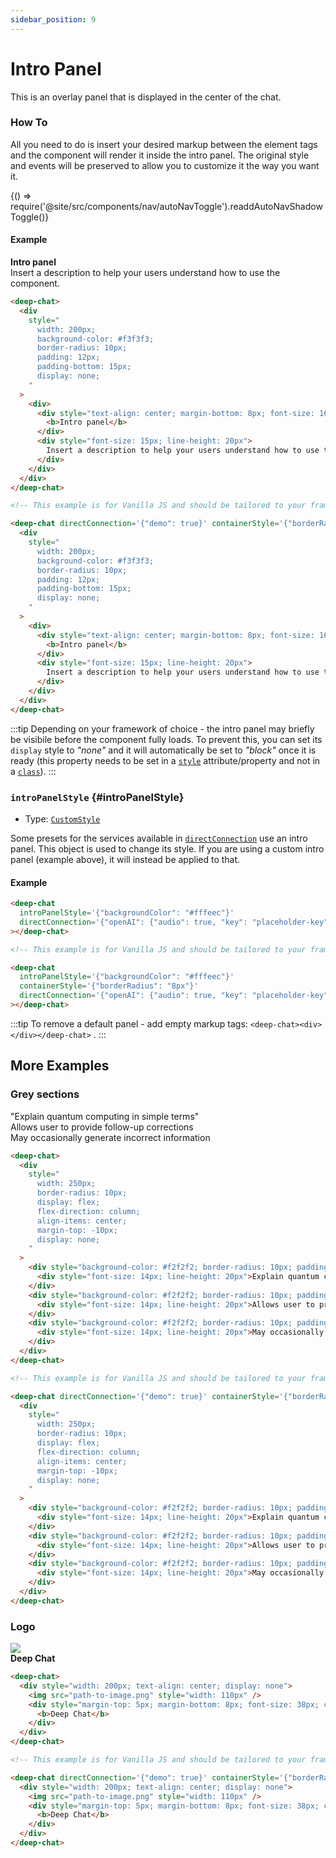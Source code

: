 ```yaml
---
sidebar_position: 9
---
```


# Intro Panel

This is an overlay panel that is displayed in the center of the chat.

### How To

All you need to do is insert your desired markup between the element tags and the component will render it inside the intro panel.
The original style and events will be preserved to allow you to customize it the way you want it.


<BrowserOnly>{() => require('@site/src/components/nav/autoNavToggle').readdAutoNavShadowToggle()}</BrowserOnly>

#### Example

<ComponentContainer>
  <DeepChatBrowser containerStyle={{borderRadius: '8px'}} directConnection={{demo: true}}>
    <div
      style={{
        width: '200px',
        backgroundColor: '#f3f3f3',
        borderRadius: '8px',
        padding: '12px',
        paddingBottom: '15px',
        display: 'none',
      }}
    >
      <div>
        <div style={{textAlign: 'center', marginBottom: '8px', fontSize: '16px'}}>
          <b>Intro panel</b>
        </div>
        <div style={{fontSize: '15px', lineHeight: '20px'}}>
          Insert a description to help your users understand how to use the component.
        </div>
      </div>
    </div>
  </DeepChatBrowser>
</ComponentContainer>

<Tabs>
<TabItem value="js" label="Sample code">

```html
<deep-chat>
  <div
    style="
      width: 200px;
      background-color: #f3f3f3;
      border-radius: 10px;
      padding: 12px;
      padding-bottom: 15px;
      display: none;
    "
  >
    <div>
      <div style="text-align: center; margin-bottom: 8px; font-size: 16px">
        <b>Intro panel</b>
      </div>
      <div style="font-size: 15px; line-height: 20px">
        Insert a description to help your users understand how to use the component.
      </div>
    </div>
  </div>
</deep-chat>
```

</TabItem>
<TabItem value="py" label="Full code">

```html
<!-- This example is for Vanilla JS and should be tailored to your framework (see Examples) -->

<deep-chat directConnection='{"demo": true}' containerStyle='{"borderRadius": "8px"}'>
  <div
    style="
      width: 200px;
      background-color: #f3f3f3;
      border-radius: 10px;
      padding: 12px;
      padding-bottom: 15px;
      display: none;
    "
  >
    <div>
      <div style="text-align: center; margin-bottom: 8px; font-size: 16px">
        <b>Intro panel</b>
      </div>
      <div style="font-size: 15px; line-height: 20px">
        Insert a description to help your users understand how to use the component.
      </div>
    </div>
  </div>
</deep-chat>
```

</TabItem>
</Tabs>

<LineBreak></LineBreak>

:::tip
Depending on your framework of choice - the intro panel may briefly be visibile before the component fully loads. To prevent this, you can set its `display` style
to _"none"_ and it will automatically be set to _"block"_ once it is ready (this property needs to be set in a [`style`](https://developer.mozilla.org/en-US/docs/Web/API/HTMLElement/style)
attribute/property and not in a [`class`](https://developer.mozilla.org/en-US/docs/Web/CSS/Class_selectors)).
:::

### `introPanelStyle` {#introPanelStyle}

- Type: [`CustomStyle`](./styles#CustomStyle)

Some presets for the services available in [`directConnection`](./directConnection) use an intro panel. This object is used to change its style.
If you are using a custom intro panel (example above), it will instead be applied to that.

#### Example

<ComponentContainer>
  <DeepChatBrowser
    containerStyle={{borderRadius: '8px'}}
    introPanelStyle={{backgroundColor: '#fffeec'}}
    directConnection={{openAI: {audio: true, key: 'placeholder-key'}}}
  ></DeepChatBrowser>
</ComponentContainer>

<Tabs>
<TabItem value="js" label="Sample code">

```html
<deep-chat
  introPanelStyle='{"backgroundColor": "#fffeec"}'
  directConnection='{"openAI": {"audio": true, "key": "placeholder-key"}}'
></deep-chat>
```

</TabItem>
<TabItem value="py" label="Full code">

```html
<!-- This example is for Vanilla JS and should be tailored to your framework (see Examples) -->

<deep-chat
  introPanelStyle='{"backgroundColor": "#fffeec"}'
  containerStyle='{"borderRadius": "8px"}'
  directConnection='{"openAI": {"audio": true, "key": "placeholder-key"}}'
></deep-chat>
```

</TabItem>
</Tabs>

<LineBreak></LineBreak>

:::tip
To remove a default panel - add empty markup tags: `<deep-chat><div></div></deep-chat>` .
:::

<LineBreak></LineBreak>

## More Examples

<h3>Grey sections</h3>

<ComponentContainer>
  <DeepChatBrowser directConnection={{demo: true}}>
    <div style={{display: 'none'}}>
      <div
        style={{
          width: '250px',
          borderRadius: '10px',
          display: 'flex',
          flexDirection: 'column',
          alignItems: 'center',
          marginTop: '-10px',
        }}
      >
        <div
          style={{
            backgroundColor: '#f2f2f2',
            borderRadius: '10px',
            padding: '10px',
          }}
        >
          <div style={{fontSize: '14px', lineHeight: '20px'}}>"Explain quantum computing in simple terms"</div>
        </div>
        <div
          style={{
            backgroundColor: '#f2f2f2',
            borderRadius: '10px',
            padding: '10px',
            marginTop: '15px',
          }}
        >
          <div style={{fontSize: '14px', lineHeight: '20px'}}>Allows user to provide follow-up corrections</div>
        </div>
        <div
          style={{
            backgroundColor: '#f2f2f2',
            borderRadius: '10px',
            padding: '10px',
            marginTop: '15px',
          }}
        >
          <div style={{fontSize: '14px', lineHeight: '20px'}}>May occasionally generate incorrect information</div>
        </div>
      </div>
    </div>
  </DeepChatBrowser>
</ComponentContainer>

<Tabs>
<TabItem value="js" label="Sample code">

```html
<deep-chat>
  <div
    style="
      width: 250px;
      border-radius: 10px;
      display: flex;
      flex-direction: column;
      align-items: center;
      margin-top: -10px;
      display: none;
    "
  >
    <div style="background-color: #f2f2f2; border-radius: 10px; padding: 10px">
      <div style="font-size: 14px; line-height: 20px">Explain quantum computing in simple terms</div>
    </div>
    <div style="background-color: #f2f2f2; border-radius: 10px; padding: 10px; margin-top: 15px">
      <div style="font-size: 14px; line-height: 20px">Allows user to provide follow-up corrections</div>
    </div>
    <div style="background-color: #f2f2f2; border-radius: 10px; padding: 10px; margin-top: 15px">
      <div style="font-size: 14px; line-height: 20px">May occasionally generate incorrect information</div>
    </div>
  </div>
</deep-chat>
```

</TabItem>
<TabItem value="py" label="Full code">

```html
<!-- This example is for Vanilla JS and should be tailored to your framework (see Examples) -->

<deep-chat directConnection='{"demo": true}' containerStyle='{"borderRadius": "8px"}'>
  <div
    style="
      width: 250px;
      border-radius: 10px;
      display: flex;
      flex-direction: column;
      align-items: center;
      margin-top: -10px;
      display: none;
    "
  >
    <div style="background-color: #f2f2f2; border-radius: 10px; padding: 10px">
      <div style="font-size: 14px; line-height: 20px">Explain quantum computing in simple terms</div>
    </div>
    <div style="background-color: #f2f2f2; border-radius: 10px; padding: 10px; margin-top: 15px">
      <div style="font-size: 14px; line-height: 20px">Allows user to provide follow-up corrections</div>
    </div>
    <div style="background-color: #f2f2f2; border-radius: 10px; padding: 10px; margin-top: 15px">
      <div style="font-size: 14px; line-height: 20px">May occasionally generate incorrect information</div>
    </div>
  </div>
</deep-chat>
```

</TabItem>
</Tabs>

<LineBreak></LineBreak>

<h3>Logo</h3>

<ComponentContainer>
  <DeepChatBrowser directConnection={{demo: true}}>
    <div style={{width: '200px', textAlign: 'center', display: 'none'}}>
      <img src="/img/deep-chat-favicon-large.svg" style={{width: '110px'}} />
      <div style={{marginTop: '5px', marginBottom: '8px', fontSize: '38px', color: '#003064'}}>
        <b>Deep Chat</b>
      </div>
    </div>
  </DeepChatBrowser>
</ComponentContainer>

<Tabs>
<TabItem value="js" label="Sample code">

```html
<deep-chat>
  <div style="width: 200px; text-align: center; display: none">
    <img src="path-to-image.png" style="width: 110px" />
    <div style="margin-top: 5px; margin-bottom: 8px; font-size: 38px; color: #003064">
      <b>Deep Chat</b>
    </div>
  </div>
</deep-chat>
```

</TabItem>
<TabItem value="py" label="Full code">

```html
<!-- This example is for Vanilla JS and should be tailored to your framework (see Examples) -->

<deep-chat directConnection='{"demo": true}' containerStyle='{"borderRadius": "8px"}'>
  <div style="width: 200px; text-align: center; display: none">
    <img src="path-to-image.png" style="width: 110px" />
    <div style="margin-top: 5px; margin-bottom: 8px; font-size: 38px; color: #003064">
      <b>Deep Chat</b>
    </div>
  </div>
</deep-chat>
```

</TabItem>
</Tabs>

<LineBreak></LineBreak>
